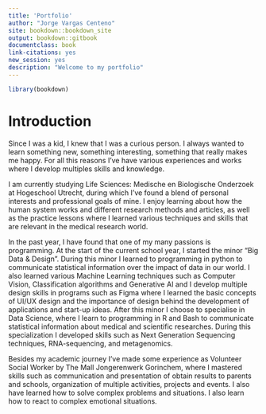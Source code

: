 ```yaml
---
title: 'Portfolio'
author: "Jorge Vargas Centeno"
site: bookdown::bookdown_site
output: bookdown::gitbook
documentclass: book
link-citations: yes
new_session: yes
description: "Welcome to my portfolio"
---
```

```r
library(bookdown)
```


# Introduction

Since I was a kid, I knew that I was a curious person. I always wanted to learn something new, something interesting, something that really makes me happy. For all this reasons I’ve have various experiences and works where I develop multiples skills and knowledge.  

I am currently studying Life Sciences: Medische en Biologische Onderzoek at Hogeschool Utrecht, during which I’ve found a blend of personal interests and professional goals of mine. I enjoy learning about how the human system works and different research methods and articles, as well as the practice lessons where I learned various techniques and skills that are relevant in the medical research world.

In the past year, I have found that one of my many passions is programming.  At the start of the current school year, I started the minor “Big Data & Design”. During this minor I learned to programming in python to communicate statistical information over the impact of data in our world. I also learned various Machine Learning techniques such as Computer Vision, Classification algorithms and Generative AI and I develop multiple design skills in programs such as Figma where I learned the basic concepts of UI/UX design and the importance of design behind the development of applications and start-up ideas. After this minor I choose to specialise in Data Science, where I learn to programming in R and Bash to communicate statistical information about medical and scientific researches. During this specialization I developed skills such as Next Generation Sequencing techniques, RNA-sequencing, and metagenomics. 

Besides my academic journey I’ve made some experience as Volunteer Social Worker by The Mall Jongerenwerk Gorinchem, where I mastered skills such as communication and presentation of  obtain results to parents and schools, organization of multiple activities, projects and events. I also have learned how to solve complex problems and situations. I also learn how to react to complex emotional situations.



